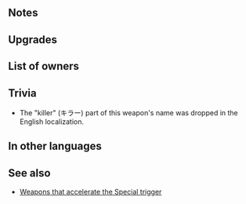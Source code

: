 {{Weapon Infobox
|tagid=SID_キラーボウ2＋
|weaponType=Bow
|might=12
|range=2
|effectiveness=flying
|effect=Accelerates Special trigger (cooldown count-1).<br>Effective against flying foes.
|cooldown=-1
|cost=300
|exclusive=0
|required=Slaying Bow
|userVersion1=Bow
|userVersion2=Arrow
|userVersion3=Gleam
|statModifiers=0,12,0,0,0
|refinePaths=default
|refineSP=350
|refineMedals=500
|refineStones=50
|properties=random_owner
}}
==Notes==
{{Effective damage bonus|flying}}
==Upgrades==
{{Weapon Upgrade List}}
==List of owners==
{{Skill Hero List}}
==Trivia==
*The "killer" (キラー) part of this weapon's name was dropped in the English localization.
==In other languages==
{{OtherLanguages
|japanese=キラーボウ鍛＋
|german=Gnadenpfeil+
|spanishEU=Arco ejecutor +
|spanishLA=Arco cruel +
|french=Arc meurtrier +
|italian=Arco falciante+
|chineseTW=必殺弓鍛＋
|portuguese=Arco cruel+
}}
==See also==
* [[Weapons that accelerate the Special trigger]]
{{Weapons Navbox}}